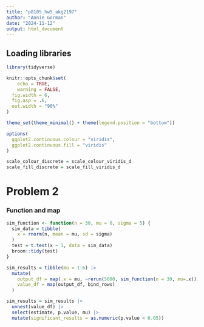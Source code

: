 ```yaml
---
title: "p8105_hw5_akg2197"
author: "Annie Gorman"
date: "2024-11-12"
output: html_document
---
```


## Loading libraries 

```r
library(tidyverse)

knitr::opts_chunk$set(
	echo = TRUE,
	warning = FALSE,
  fig.width = 6,
  fig.asp = .6,
  out.width = "90%"
)

theme_set(theme_minimal() + theme(legend.position = "bottom"))

options(
  ggplot2.continuous.colour = "viridis",
  ggplot2.continuous.fill = "viridis"
)

scale_colour_discrete = scale_colour_viridis_d
scale_fill_discrete = scale_fill_viridis_d
```


# Problem 2

### Function and map
```r
sim_function <- function(n = 30, mu = 0, sigma = 5) {
  sim_data = tibble(
    x = rnorm(n, mean = mu, sd = sigma)
  )
  test = t.test(x ~ 1, data = sim_data)
  broom::tidy(test)
}
```

```r
sim_results = tibble(mu = 1:6) |>
  mutate(
    output_df = map(.x = mu, ~rerun(5000, sim_function(n = 30, mu=.x))) ,
    value_df = map(output_df, bind_rows)
  )
```

```r
sim_results = sim_results |>
  unnest(value_df) |>
  select(estimate, p.value, mu) |>
  mutate(significant_results = as.numeric(p.value < 0.05))
```